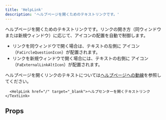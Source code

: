```yaml
---
title: 'HelpLink'
description: 'ヘルプページを開くためのテキストリンクです。'
---
```



ヘルプページを開くためのテキストリンクです。リンクの開き方（同ウィンドウまたは新規ウィンドウ）に応じて、アイコンの配置を自動で制御します。

- リンクを同ウィンドウで開く場合は、テキストの左側に <FaCircleQuestionIcon alt="ヘルプセンター" color="TEXT_LINK" /> アイコン（`FaCircleQuestionIcon`）が配置されます。
- リンクを新規ウィンドウで開く場合には、テキストの右側に<FaExternalLinkAltIcon alt="新規ウィンドウ" color="TEXT_LINK" /> アイコン（`FaExternalLinkAltIcon`）が配置されます。

ヘルプページを開くリンクのテキストについては[ヘルプページへの動線](/products/contents/ui-text/help-link/)を参照してください。

```tsx editable
  <HelpLink href="/" target="_blank">ヘルプセンターを開くテキストリンク</TextLink>
```

<ComponentStory name="HelpLink" />

## Props

<ComponentPropsTable name="HelpLink" />